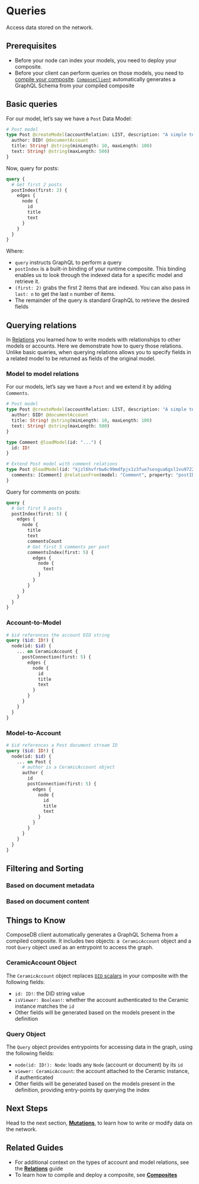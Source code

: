 # Queries

Access data stored on the network.

## Prerequisites

- Before your node can index your models, you need to deploy your composite.
- Before your client can perform queries on those models, you need to [compile your composite](../data-modeling/composites.mdx). [`ComposeClient`](../../api/classes/client.ComposeClient.md) automatically generates a GraphQL Schema from your compiled composite

## Basic queries

For our model, let’s say we have a `Post` Data Model:

```graphql
# Post model
type Post @createModel(accountRelation: LIST, description: "A simple text post") {
  author: DID! @documentAccount
  title: String! @string(minLength: 10, maxLength: 100)
  text: String! @string(maxLength: 500)
}
```

Now, query for posts:

```graphql
query {
  # Get first 2 posts
  postIndex(first: 2) {
    edges {
      node {
        id
        title
        text
      }
    }
  }
}
```

Where:

- `query` instructs GraphQL to perform a query
- `postIndex` is a built-in binding of your runtime composite. This binding enables us to look through the indexed data for a specific model and retrieve it.
- `(first: 2)` grabs the first 2 items that are indexed. You can also pass in `last: n` to get the last `n` number of items.
- The remainder of the query is standard GraphQL to retrieve the desired fields

## Querying relations

In [Relations](../data-modeling/relations.mdx) you learned how to write models with relationships to other models or accounts. Here we demonstrate how to query those relations. Unlike basic queries, when querying relations allows you to specify fields in a related model to be returned as fields of the original model.

### Model to model relations

For our models, let’s say we have a `Post` and we extend it by adding `Comments`.

```graphql
# Post model
type Post @createModel(accountRelation: LIST, description: "A simple text post") {
  author: DID! @documentAccount
  title: String! @string(minLength: 10, maxLength: 100)
  text: String! @string(maxLength: 500)
}
```

```graphql
type Comment @loadModel(id: "...") {
  id: ID!
}

# Extend Post model with comment relations
type Post @loadModel(id: "kjzl6hvfrbw6c99mdfpjx1z3fue7sesgua6gsl1vu97229lq56344zu9bawnf96") {
  comments: [Comment] @relationFrom(model: "Comment", property: "postID")
}
```

Query for comments on posts:

```graphql
query {
  # Get first 5 posts
  postIndex(first: 5) {
    edges {
      node {
        title
        text
        commentsCount
        # Get first 5 comments per post
        commentsIndex(first: 5) {
          edges {
            node {
              text
            }
          }
        }
      }
    }
  }
}
```

### Account-to-Model

```graphql
# $id references the account DID string
query ($id: ID!) {
  node(id: $id) {
    ... on CeramicAccount {
      postConnection(first: 5) {
        edges {
          node {
            id
            title
            text
          }
        }
      }
    }
  }
}
```

### Model-to-Account

```graphql
# $id references a Post document stream ID
query ($id: ID!) {
  node(id: $id) {
    ... on Post {
      # author is a CeramicAccount object
      author {
        id
        postConnection(first: 5) {
          edges {
            node {
              id
              title
              text
            }
          }
        }
      }
    }
  }
}
```

## Filtering and Sorting

### Based on document metadata

### Based on document content

## Things to Know

ComposeDB client automatically generates a GraphQL Schema from a compiled composite. It includes two objects: a  `CeramicAccount` object and a root `Query` object used as an entrypoint to access the graph.

### CeramicAccount Object

The `CeramicAccount` object replaces [`DID` scalars](../../api/sdl/scalars.mdx#did) in your composite with the following fields:

- `id: ID!`: the DID string value
- `isViewer: Boolean!`: whether the account authenticated to the Ceramic instance matches the `id`
- Other fields will be generated based on the models present in the definition

### Query Object

The `Query` object provides entrypoints for accessing data in the graph, using the following fields:

- `node(id: ID!): Node`: loads any `Node` (account or document) by its `id`
- `viewer: CeramicAccount`: the account attached to the Ceramic instance, if authenticated
- Other fields will be generated based on the models present in the definition, providing entry-points by querying the index

## Next Steps

Head to the next section, [**Mutations**](./mutations.mdx), to learn how to write or modify data on the network.

## Related Guides

- For additional context on the types of account and model relations, see the [**Relations**](../data-modeling/relations.mdx) guide
- To learn how to compile and deploy a composite, see [**Composites**](../data-modeling/composites.mdx)
